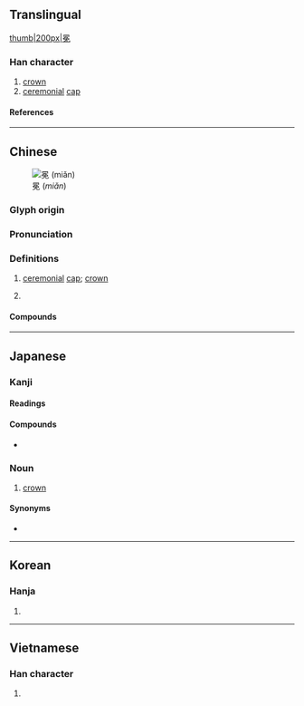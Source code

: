 {{character info}}
{{character info|0x2F8D3}}
==Translingual==
[[file:Benkan.jpg|thumb|200px|冕]]

===Han character===
{{Han char|rn=13|rad=冂|as=09|sn=11|four=60416|canj=ANAU|ids=⿱冃免 <small>(GTJV)</small>,⿱日免 <small>(K)</small>}}

# [[crown]]
# [[ceremonial]] [[cap]]

====References====
{{Han ref|kx=0129.300|dkj=01545|hdz=21514.060|uh=5195}}

----

==Chinese==
{{zh-forms}}
[[File:Imperial Encyclopaedia - Ceremonial Usages - pic344 - 冕.svg|thumb|冕 (''miǎn'')]]

===Glyph origin===
{{Han etym}}

===Pronunciation===
{{zh-pron
|m=miǎn
|c=min5
|mn=bián
|mn-t=miêng2
|mc=y
|oc=y
|cat=n,v
}}

===Definitions===
{{zh-hanzi}}

# [[ceremonial]] [[cap]]; [[crown]]
#: {{zh-x|加冕|to crown; to invest as monarch}}
#: {{zh-x|冠冕|official's hat; royal crown; official; leader}}
# {{lb|zh|by extension}}
#: {{zh-x|日冕|corona}}
#: {{zh-x|衛冕|to defend one's title; to defend one's championship}}

====Compounds====
{{zh-der|冕旒|冕服|冠冕|冠冕堂皇|冠冕衣裳|加冕|北冕座|南州冠冕|弁冕|旒冕|日冕|服冕乘軒|毳冕|沐猴冠冕|無冕王|王冕|紱冕|衛冕|袞冕|裂冠毀冕|軒冕|鷩冕|黻冕}}

----

==Japanese==

===Kanji===
{{ja-kanji|grade=|rs=冂09}}

====Readings====
{{ja-readings
|on=べん, めん
|kun=かんむり-
}}

====Compounds====
* {{ja-r|冕冠|べんかん}}

===Noun===
{{ja-noun|べん}}

# [[crown]]

====Synonyms====
* {{ja-r|冕冠|べんかん}}

----

==Korean==

===Hanja===
{{ko-hanja|면}}

# {{rfdef|ko|sort=冂09}}

----

==Vietnamese==

===Han character===
{{vi-readings|reading=[[miện]], [[mịn]]|rs=冂09}}

# {{rfdef|vi|sort=冂09}}
